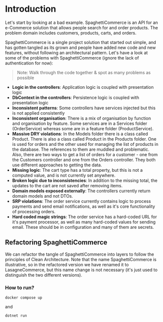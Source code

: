 # Introduction

Let's start by looking at a bad example. SpaghettiCommerce is an API for an e-Commerce solution that allows people search for and order products. The problem domain includes customers, products, carts, and orders.

SpaghettiCommerce is a single project solution that started out simple, and has gotten tangled as its grown and people have added new code and new features, without following an architectural pattern. Let's have a look at some of the problems with SpaghettiCommerce (ignore the lack of authentication for now):

> Note:
> Walk through the code together & spot as many problems as possible

* **Logic in the controllers**: Application logic is coupled with presentation logic
* **DbContext in the controllers**: Persistence logic is coupled with presentation logic
* **Inconsistent patterns**: Some controllers have services injected but this is not applied consistently
* **Inconsistent organisation**: There is a mix of organisation by function and organisation by feature. Some services are in a Services folder (OrderService) whereas some are in a feature folder (ProductService).
* **Massive DRY violations**: In the Models folder there is a class called Product. There is also a class called Product in the Products folder. One is used for orders and the other used for managing the list of products in the database. The references to them are muddled and problematic. Also, there are two ways to get a list of orders for a customer - one from the Customers controller and one from the Orders controller. They both use different approaches to getting the data.
* **Missing logic**: The cart type has a total property, but this is not a computed value, and is not currently set anywhere.
* **Broken logic due to inconsistencies**: In addition to the missing total, the updates to the cart are not saved after removing items.
* **Domain models exposed externally**: The controllers currently return domain models and not DTOs.
* **SRP violations**: The order service currently contains logic to process payments and send email notifications, as well as it's core functionality of processing orders.
* **Hard coded magic strings**: The order service has a hard-coded URL for it's payment processor, as well as many hard-coded values for sending email. These should be in configuration and many of them are secrets.

## Refactoring SpaghettiCommerce

We can refactor the tangle of SpaghettiCommerce into layers to follow the principles of Clean Architecture. Note that the name SpaghettiCommerce is illustrative, so in the refactored version we have renamed it to LasagneCommerce, but this name change is not necessary (it's just used to distinguish the two different versions).

### How to run?

```
docker compose up
```

and

```
dotnet run
```









